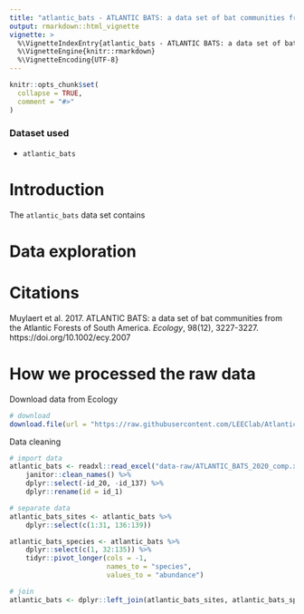 ```yaml
---
title: "atlantic_bats - ATLANTIC BATS: a data set of bat communities from the Atlantic Forests of South America"
output: rmarkdown::html_vignette
vignette: >
  %\VignetteIndexEntry{atlantic_bats - ATLANTIC BATS: a data set of bat communities from the Atlantic Forests of South America}
  %\VignetteEngine{knitr::rmarkdown}
  %\VignetteEncoding{UTF-8}
---
```


```r
knitr::opts_chunk$set(
  collapse = TRUE,
  comment = "#>"
)
```

### Dataset used

- `atlantic_bats`

# Introduction

The `atlantic_bats` data set contains 

# Data exploration

# Citations

Muylaert et al. 2017. ATLANTIC BATS: a data set of bat communities from the Atlantic Forests of South America. *Ecology*, 98(12), 3227-3227. https://doi.org/10.1002/ecy.2007

# How we processed the raw data

Download data from Ecology

```r
# download
download.file(url = "https://raw.githubusercontent.com/LEEClab/Atlantic_series/master/ATLANTIC_BATS/DATASET/2018_02_d21/ATLANTIC_BATS_2020_comp.xlsx", destfile = "data-raw/ATLANTIC_BATS_2020_comp.xlsx", mode = "wb")
```

Data cleaning
```r
# import data
atlantic_bats <- readxl::read_excel("data-raw/ATLANTIC_BATS_2020_comp.xlsx") %>%
    janitor::clean_names() %>%
    dplyr::select(-id_20, -id_137) %>%
    dplyr::rename(id = id_1)

# separate data
atlantic_bats_sites <- atlantic_bats %>%
    dplyr::select(c(1:31, 136:139))

atlantic_bats_species <- atlantic_bats %>%
    dplyr::select(c(1, 32:135)) %>%
    tidyr::pivot_longer(cols = -1,
                        names_to = "species",
                        values_to = "abundance")

# join
atlantic_bats <- dplyr::left_join(atlantic_bats_sites, atlantic_bats_species)
```
